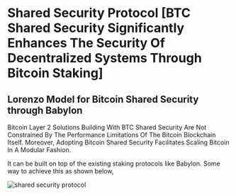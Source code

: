 # Shared Security Protocol [BTC Shared Security Significantly Enhances The Security Of Decentralized Systems Through Bitcoin Staking]

## Lorenzo Model for Bitcoin Shared Security through Babylon

Bitcoin Layer 2 Solutions Building With BTC Shared Security Are Not Constrained By The Performance Limitations Of The Bitcoin Blockchain Itself. Moreover, Adopting Bitcoin Shared Security Facilitates Scaling Bitcoin In A Modular Fashion.

It can be built on top of the existing staking protocols like Babylon. Some way to achieve this as shown below,

<img
  src="/assets/shared-security-protocol.png"
  alt="shared security protocol"
/>
